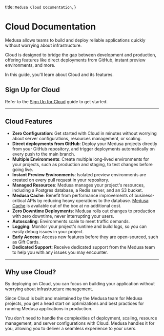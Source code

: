   title: `Medusa Cloud Documentation`,
}

# Cloud Documentation

Medusa allows teams to build and deploy reliable applications quickly without worrying about infrastructure.

Cloud is designed to bridge the gap between development and production, offering features like direct deployments from GitHub, instant preview environments, and more.

In this guide, you'll learn about Cloud and its features.

## Sign Up for Cloud

Refer to the [Sign Up for Cloud](./sign-up/page.mdx) guide to get started.

---

## Cloud Features

- **Zero Configuration**: Get started with Cloud in minutes without worrying about server configurations, resources management, or scaling.
- **Direct deployments from GitHub**: Deploy your Medusa projects directly from your GitHub repository, and trigger deployments automatically on every push to the main branch.
- **Multiple Environments**: Create multiple long-lived environments for your projects, such as production and staging, to test changes before going live.
- **Instant Preview Environments**: Isolated preview environments are created on every pull request in your repository.
- **Managed Resources**: Medusa manages your project's resources, including a Postgres database, a Redis server, and an S3 bucket.
- **Medusa Cache**: Benefit from performance improvements of business-critical APIs by reducing heavy operations to the database. [Medusa Cache](./cache/page.mdx) is available out of the box at no additional cost.
- **Zero Downtime Deployments**: Medusa rolls out changes to production with zero downtime, never interrupting your users.
- **Autoscaling**: Environments scale to meet traffic demands.
- **Logging**: Monitor your project's runtime and build logs, so you can easily debug issues in your project.
- **Early Access**: Access new features before they are open-sourced, such as Gift Cards.
- **Dedicated Support**: Receive dedicated support from the Medusa team to help you with any issues you may encounter.

---

## Why use Cloud?

By deploying on Cloud, you can focus on building your application without worrying about infrastructure management.

Since Cloud is built and maintained by the Medusa team for Medusa projects, you get a head start on optimizations and best practices for running Medusa applications in production.

You don't need to handle the complexities of deployment, scaling, resource management, and server configurations with Cloud. Medusa handles it for you, allowing you to deliver a seamless experience to your users.
